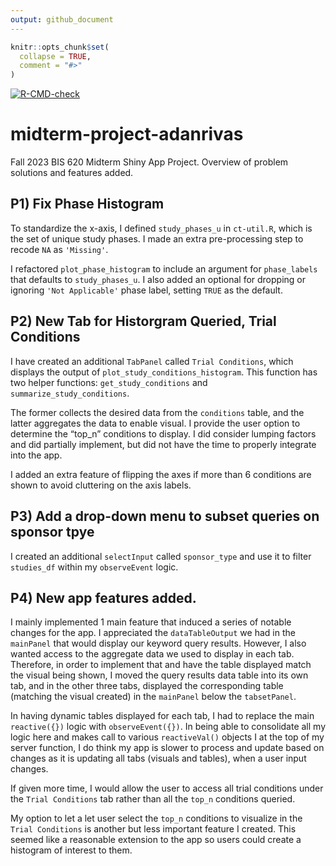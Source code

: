 ```yaml
---
output: github_document
---
```


```r
knitr::opts_chunk$set(
  collapse = TRUE,
  comment = "#>"
)
```

<!-- badges: start -->
[![R-CMD-check](https://github.com/yale-bis-620-fall-2023/bis620.2023/actions/workflows/R-CMD-check.yaml/badge.svg)](https://github.com/yale-bis-620-fall-2023/bis620.2023/actions/workflows/R-CMD-check.yaml)
<!-- badges: end -->

# midterm-project-adanrivas

Fall 2023 BIS 620 Midterm Shiny App Project. Overview of problem solutions and features added.

## P1) Fix Phase Histogram

To standardize the x-axis, I defined `study_phases_u` in `ct-util.R`, which is the
set of unique study phases. I made an extra pre-processing step to recode `NA` as
`'Missing'`.

I refactored `plot_phase_histogram` to include an argument for `phase_labels` that 
defaults to `study_phases_u`. I also added an optional for dropping or ignoring
`'Not Applicable'` phase label, setting `TRUE` as the default.

## P2) New Tab for Historgram Queried, Trial Conditions

I have created an additional `TabPanel` called `Trial Conditions`, which displays the 
output of `plot_study_conditions_histogram`. This function has two helper functions:
`get_study_conditions` and `summarize_study_conditions`.

The former collects the desired data from the `conditions` table, and the latter 
aggregates the data to enable visual. I provide the user option to determine the "top_n"
conditions to display. I did consider lumping factors and did partially implement, 
but did not have the time to properly integrate into the app.

I added an extra feature of flipping the axes if more than 6 conditions are shown to avoid
cluttering on the axis labels.


## P3) Add a drop-down menu to subset queries on sponsor tpye
I created an additional `selectInput` called `sponsor_type` and use it to filter
`studies_df` within my `observeEvent` logic.


## P4) New app features added.
I mainly implemented 1 main feature that induced a series of notable changes for the app.
I appreciated the `dataTableOutput` we had in the `mainPanel` that would display our keyword
query results. However, I also wanted access to the aggregate data we used to display in each
tab. Therefore, in order to implement that and have the table displayed match the visual being shown,
I moved the query results data table into its own tab, and in the other three tabs, displayed
the corresponding table (matching the visual created) in the `mainPanel` below the `tabsetPanel`.

In having dynamic tables displayed for each tab, I had to replace the main `reactive({})` logic
with `observeEvent({})`. In being able to consolidate all my logic here and makes call to
various `reactiveVal()` objects I at the top of my server function, I do think my app is slower
to process and update based on changes as it is updating all tabs (visuals and tables), when a user
input changes.

If given more time, I would allow the user to access all trial conditions under the `Trial Conditions`
tab rather than all the `top_n` conditions queried.

My option to let a let user select the `top_n` conditions to visualize in the `Trial Conditions` is
another but less important feature I created. This seemed like a reasonable extension to the app
so users could create a histogram of interest to them.
